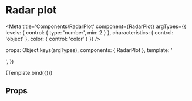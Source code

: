 

# Radar plot

<Meta
  title='Components/RadarPlot'
  component={RadarPlot}
  argTypes={{
    levels: { control: { type: 'number', min: 2 } },
    characteristics: { control: 'object' },
    color: { control: 'color' }
  }}
/>

  props: Object.keys(argTypes),
  components: { RadarPlot },
  template: '<div style="width: 350px"><RadarPlot :levels="levels" :characteristics="characteristics" :color="color" /></div>',
})

<Canvas>
  <Story
    name='Canvas'
    args={{
      levels: 5,
      characteristics: [
          { name: 'Flying', score: 1 },
          { name: 'Cooking', score: 3 },
          { name: 'Running', score: 0.5 },
          { name: 'Reading', score: 3 },
          { name: 'Swimming', score: 1.5 }
      ],
    }}
  >
    {Template.bind({})}
  </Story>
</Canvas>

## Props

<ArgsTable story='Canvas' />

